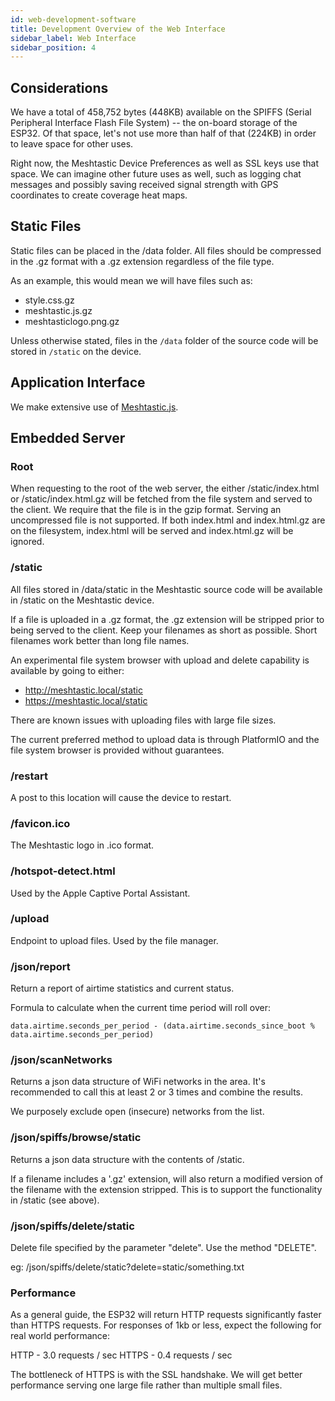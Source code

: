 ```yaml
---
id: web-development-software
title: Development Overview of the Web Interface
sidebar_label: Web Interface
sidebar_position: 4
---
```


## Considerations

We have a total of 458,752 bytes (448KB) available on the SPIFFS (Serial Peripheral Interface Flash File System) -- the on-board storage of the ESP32. Of that space, let's not use more than half of that (224KB) in order to leave space for other uses.

Right now, the Meshtastic Device Preferences as well as SSL keys use that space. We can imagine other future uses as well, such as logging chat messages and possibly saving received signal strength with GPS coordinates to create coverage heat maps.

## Static Files

Static files can be placed in the /data folder. All files should be compressed in the .gz format with a .gz extension regardless of the file type.

As an example, this would mean we will have files such as:

- style.css.gz
- meshtastic.js.gz
- meshtasticlogo.png.gz

Unless otherwise stated, files in the `/data` folder of the source code will be stored in `/static` on the device.

## Application Interface

We make extensive use of [Meshtastic.js](https://github.com/meshtastic/meshtastic.js).

## Embedded Server

### Root

When requesting to the root of the web server, the either /static/index.html or /static/index.html.gz will be fetched from the file system and served to the client. We require that the file is in the gzip format. Serving an uncompressed file is not supported. If both index.html and index.html.gz are on the filesystem, index.html will be served and index.html.gz will be ignored.

### /static

All files stored in /data/static in the Meshtastic source code will be available in /static on the Meshtastic device.

If a file is uploaded in a .gz format, the .gz extension will be stripped prior to being served to the client. Keep your filenames as short as possible. Short filenames work better than long file names.

An experimental file system browser with upload and delete capability is available by going to either:

- http://meshtastic.local/static
- https://meshtastic.local/static

There are known issues with uploading files with large file sizes.

The current preferred method to upload data is through PlatformIO and the file system browser is provided without guarantees.

### /restart

A post to this location will cause the device to restart.

### /favicon.ico

The Meshtastic logo in .ico format.

### /hotspot-detect.html

Used by the Apple Captive Portal Assistant.

### /upload

Endpoint to upload files. Used by the file manager.

### /json/report

Return a report of airtime statistics and current status.

Formula to calculate when the current time period will roll over:

`data.airtime.seconds_per_period - (data.airtime.seconds_since_boot % data.airtime.seconds_per_period)`

### /json/scanNetworks

Returns a json data structure of WiFi networks in the area. It's recommended to call this at least 2 or 3 times and combine the results.

We purposely exclude open (insecure) networks from the list.

### /json/spiffs/browse/static

Returns a json data structure with the contents of /static.

If a filename includes a '.gz' extension, will also return a modified version of the filename with the extension stripped. This is to support the functionality in /static (see above).

### /json/spiffs/delete/static

Delete file specified by the parameter "delete". Use the method "DELETE".

eg: /json/spiffs/delete/static?delete=static/something.txt

### Performance

As a general guide, the ESP32 will return HTTP requests significantly faster than HTTPS requests. For responses of 1kb or less, expect the following for real world performance:

HTTP - 3.0 requests / sec
HTTPS - 0.4 requests / sec

The bottleneck of HTTPS is with the SSL handshake. We will get better performance serving one large file rather than multiple small files.
